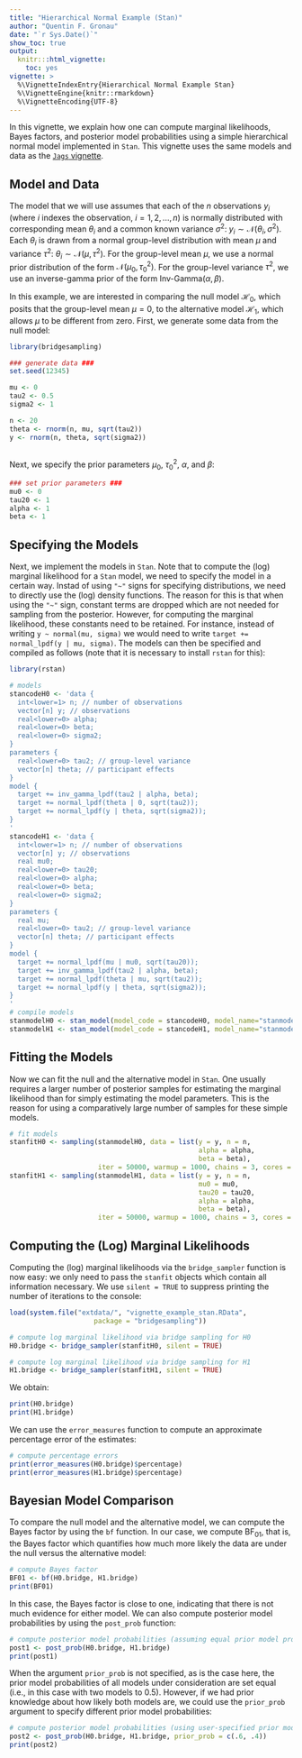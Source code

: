```yaml
---
title: "Hierarchical Normal Example (Stan)"
author: "Quentin F. Gronau"
date: "`r Sys.Date()`"
show_toc: true
output:
  knitr:::html_vignette:
    toc: yes
vignette: >
  %\VignetteIndexEntry{Hierarchical Normal Example Stan}
  %\VignetteEngine{knitr::rmarkdown}
  %\VignetteEncoding{UTF-8}
---
```


In this vignette, we explain how one can compute marginal likelihoods, Bayes factors, and posterior model probabilities using a simple hierarchical normal model implemented in `Stan`. This vignette uses the same models and data as the [`Jags` vignette](bridgesampling_example_jags.html).

## Model and Data
The model that we will use assumes that each of the $n$ observations $y_i$ (where $i$ indexes the observation, $i = 1,2,...,n$) is normally distributed with corresponding mean $\theta_i$ and a common known variance $\sigma^2$: $y_i \sim \mathcal{N}(\theta_i, \sigma^2)$. Each $\theta_i$ is drawn from a normal group-level distribution with mean $\mu$ and variance $\tau^2$: $\theta_i \sim \mathcal{N}(\mu, \tau^2)$. For the group-level mean $\mu$, we use a normal prior distribution of the form $\mathcal{N}(\mu_0, \tau^2_0)$. For the group-level variance $\tau^2$, we use an inverse-gamma prior of the form $\text{Inv-Gamma}(\alpha, \beta)$.

In this example, we are interested in comparing the null model $\mathcal{H}_0$, which posits that the group-level mean $\mu = 0$, to the alternative model $\mathcal{H}_1$, which allows $\mu$ to be different from zero. First, we generate some data from the null model:

```r
library(bridgesampling)

### generate data ###
set.seed(12345)

mu <- 0
tau2 <- 0.5
sigma2 <- 1

n <- 20
theta <- rnorm(n, mu, sqrt(tau2))
y <- rnorm(n, theta, sqrt(sigma2))
  
```

Next, we specify the prior parameters $\mu_0$, $\tau^2_0$, $\alpha$, and $\beta$:

```r
### set prior parameters ###
mu0 <- 0
tau20 <- 1
alpha <- 1
beta <- 1
```

## Specifying the Models
Next, we implement the models in `Stan`. Note that to compute the (log) marginal likelihood for a `Stan` model, we need to specify the model in a certain way. Instad of using `"~"` signs for specifying distributions, we need to directly use the (log) density functions. The reason for this is that when using the `"~"` sign, constant terms are dropped which are not needed for sampling from the posterior. However, for computing the marginal likelihood, these constants need to be retained. For instance, instead of writing `y ~ normal(mu, sigma)` we would need to write `target += normal_lpdf(y | mu, sigma)`. The models can then be specified and compiled as follows (note that it is necessary to install `rstan` for this):
```r
library(rstan)

# models
stancodeH0 <- 'data {
  int<lower=1> n; // number of observations
  vector[n] y; // observations
  real<lower=0> alpha;
  real<lower=0> beta;
  real<lower=0> sigma2;
}
parameters {
  real<lower=0> tau2; // group-level variance
  vector[n] theta; // participant effects
}
model {
  target += inv_gamma_lpdf(tau2 | alpha, beta);
  target += normal_lpdf(theta | 0, sqrt(tau2));
  target += normal_lpdf(y | theta, sqrt(sigma2));
}
'
stancodeH1 <- 'data {
  int<lower=1> n; // number of observations
  vector[n] y; // observations
  real mu0;
  real<lower=0> tau20;
  real<lower=0> alpha;
  real<lower=0> beta;
  real<lower=0> sigma2;
}
parameters {
  real mu;
  real<lower=0> tau2; // group-level variance
  vector[n] theta; // participant effects
}
model {
  target += normal_lpdf(mu | mu0, sqrt(tau20));
  target += inv_gamma_lpdf(tau2 | alpha, beta);
  target += normal_lpdf(theta | mu, sqrt(tau2));
  target += normal_lpdf(y | theta, sqrt(sigma2));
}
'
# compile models
stanmodelH0 <- stan_model(model_code = stancodeH0, model_name="stanmodel")
stanmodelH1 <- stan_model(model_code = stancodeH1, model_name="stanmodel")
```
## Fitting the Models
Now we can fit the null and the alternative model in `Stan`. One usually requires a larger number of posterior samples for estimating the marginal likelihood than for simply estimating the model parameters. This is the reason for using a comparatively large number of samples for these simple models.
```r
# fit models
stanfitH0 <- sampling(stanmodelH0, data = list(y = y, n = n,
                                               alpha = alpha,
                                               beta = beta),
                      iter = 50000, warmup = 1000, chains = 3, cores = 1)
stanfitH1 <- sampling(stanmodelH1, data = list(y = y, n = n,
                                               mu0 = mu0,
                                               tau20 = tau20,
                                               alpha = alpha,
                                               beta = beta),
                      iter = 50000, warmup = 1000, chains = 3, cores = 1)
```

## Computing the (Log) Marginal Likelihoods
Computing the (log) marginal likelihoods via the `bridge_sampler` function is now easy: we only need to pass the `stanfit` objects which contain all information necessary. We use `silent = TRUE` to suppress printing the number of iterations to the console:
```r
load(system.file("extdata/", "vignette_example_stan.RData",
                     package = "bridgesampling"))
```

```r
# compute log marginal likelihood via bridge sampling for H0
H0.bridge <- bridge_sampler(stanfitH0, silent = TRUE)

# compute log marginal likelihood via bridge sampling for H1
H1.bridge <- bridge_sampler(stanfitH1, silent = TRUE)
```
We obtain:
```r
print(H0.bridge)
print(H1.bridge)
```
We can use the `error_measures` function to compute an approximate percentage error of the estimates:
```r
# compute percentage errors
print(error_measures(H0.bridge)$percentage)
print(error_measures(H1.bridge)$percentage)
```

## Bayesian Model Comparison
To compare the null model and the alternative model, we can compute the Bayes factor by using the `bf` function.
In our case, we compute $\text{BF}_{01}$, that is, the Bayes factor which quantifies how much more likely the data are under the null versus the alternative model:
```r
# compute Bayes factor
BF01 <- bf(H0.bridge, H1.bridge)
print(BF01)
```
In this case, the Bayes factor is close to one, indicating that there is not much evidence for either model. We can also compute posterior model probabilities by using the `post_prob` function:
```r
# compute posterior model probabilities (assuming equal prior model probabilities)
post1 <- post_prob(H0.bridge, H1.bridge)
print(post1)
```
When the argument `prior_prob` is not specified, as is the case here, the prior model probabilities of all models under consideration are set equal (i.e., in this case with two models to 0.5). However, if we had prior knowledge about how likely both models are, we could use the `prior_prob` argument to specify different prior model probabilities:
```r
# compute posterior model probabilities (using user-specified prior model probabilities)
post2 <- post_prob(H0.bridge, H1.bridge, prior_prob = c(.6, .4))
print(post2)
```
